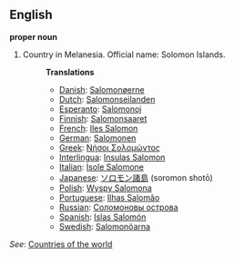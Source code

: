 ==English==

'''proper noun'''

# Country in Melanesia. Official name: Solomon Islands.
#:'''Translations'''
#:*[[Danish]]: [[Salomonøerne]]
#:*[[Dutch]]: [[Salomonseilanden]]
#:*[[Esperanto]]: [[Salomonoj]]
#:*[[Finnish]]: [[Salomonsaaret]]
#:*[[French]]: [[Iles Salomon]]
#:*[[German]]: [[Salomonen]]
#:*[[Greek]]: [[Νήσοι Σολομώντος]]
#:*[[Interlingua]]: [[Insulas Salomon]]
#:*[[Italian]]: [[Isole Salomone]]
#:*[[Japanese]]: [[ソロモン諸島]] (soromon shotō)
#:*[[Polish]]: [[Wyspy Salomona]]
#:*[[Portuguese]]: [[Ilhas Salomão]]
#:*[[Russian]]: [[Соломоновы острова]]
#:*[[Spanish]]: [[Islas Salomón]]
#:*[[Swedish]]: [[Salomonöarna]]

''See'': [[Countries of the world]]